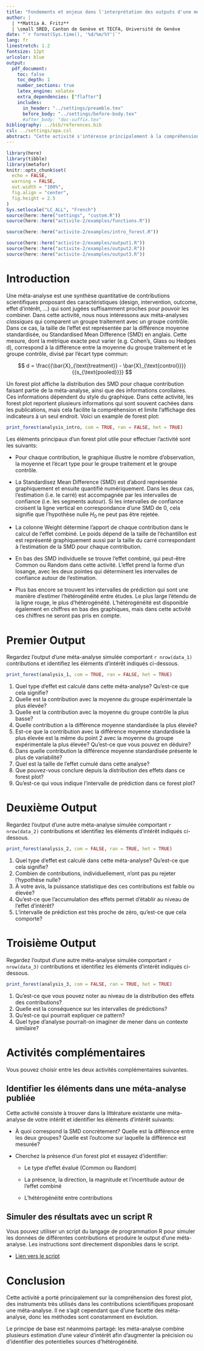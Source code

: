 ```yaml
---
title: "Fondements et enjeux dans l'interprétation des outputs d'une méta-analyse"
author: |
  | **Mattia A. Fritz**
  | \small SRED, Canton de Genève et TECFA, Université de Genève
date: "`r format(Sys.time(), '%d/%m/%Y')`"
lang: fr
linestretch: 1.2
fontsize: 12pt
urlcolor: blue
output:
  pdf_document:
    toc: false
    toc_depth: 1
    number_sections: true
    latex_engine: xelatex
    extra_dependencies: ["flafter"]
    includes:
      in_header: "../settings/preamble.tex"
      before_body: "../settings/before-body.tex"
      #after_body: "doc-suffix.tex"
bibliography: ../bib/references.bib
csl: ../settings/apa.csl
abstract: "Cette activité s'intéresse principalement à la compréhension de méta-analyses classiques, c'est-$-dire qui comparent un groupe traitement avec un groupe contrôle et essayent de définir un effet cumulé. À ce propos, l'activité propose surtout de travailler autour des forest plots, des représentations graphiques qui permettent d'évaluer la présence, la direction et la magnitude des différen"
---
```


```r
library(here)
library(tibble)
library(metafor)
knitr::opts_chunk$set(
  echo = FALSE, 
  warning = FALSE,
  out.width = "100%",
  fig.align = "center",
  fig.height = 2.5
)
Sys.setlocale("LC_ALL", "French")
source(here::here("settings", "custom.R"))
source(here::here("activite-2/examples/functions.R"))

source(here::here("activite-2/examples/intro_forest.R"))

source(here::here("activite-2/examples/output1.R"))
source(here::here("activite-2/examples/output2.R"))
source(here::here("activite-2/examples/output3.R"))
```

# Introduction

Une méta-analyse est une synthèse quantitative de contributions scientifiques proposant des caractéristiques (design, intervention, outcome, effet d'intérêt, ...) qui sont jugées suffisamment proches pour pouvoir les combiner. Dans cette activité, nous nous intéressons aux méta-analyses *classiques* qui comparent un groupe traitement avec un groupe contrôle. Dans ce cas, la taille de l'effet est représentée par la différence moyenne standardisée, ou Standardised Mean Difference (SMD) en anglais. Cette mesure, dont la métrique exacte peut varier (e.g. Cohen's, Glass ou Hedges d), correspond à la différence entre la moyenne du groupe traitement et le groupe contrôle, divisé par l'écart type commun:

$$
d = \frac{{\bar{X}_{\text{treatment}} - \bar{X}_{\text{control}}}}{{s_{\text{pooled}}}}
$$

Un forest plot affiche la distribution des SMD pour chaque contribution faisant partie de la méta-analyse, ainsi que des informations corollaires. Ces informations dépendent du style du graphique. Dans cette activité, les forest plot reportent plusieurs informations qui sont souvent cachées dans les publications, mais cela facilite la compréhension et limite l'affichage des indicateurs à un seul endroit. Voici un example de forest plot:

```r
print_forest(analysis_intro, com = TRUE, ran = FALSE, het = TRUE)
```

Les éléments principaux d'un forest plot utile pour effectuer l'activité sont les suivants:

-   Pour chaque contribution, le graphique illustre le nombre d'observation, la moyenne et l'écart type pour le groupe traitement et le groupe contrôle.

-   La Standardisez Mean Difference (SMD) est d'abord représentée graphiquement et ensuite quantifié numériquement. Dans les deux cas, l'estimation (i.e. le carré) est accompagnée par les intervalles de confiance (i.e. les segments autour). Si les intervalles de confiance croisent la ligne vertical en correspondance d'une SMD de 0, cela signifie que l'hypothèse nulle $H_0$ ne peut pas être rejetée.

-   La colonne Weight détermine l'apport de chaque contribution dans le calcul de l'effet combiné. Le poids dépend de la taille de l'échantillon est est représenté graphiquement aussi par la taille du carré correspondant à l'estimation de la SMD pour chaque contribution.

-   En bas des SMD individuelle se trouve l'effet combiné, qui peut-être Common ou Random dans cette activité. L'effet prend la forme d'un losange, avec les deux pointes qui déterminent les intervalles de confiance autour de l'estimation.

-   Plus bas encore se trouvent les intervalles de prédiction qui sont une manière d'estimer l'hétérogénéité entre études. Le plus large l'étendu de la ligne rouge, le plus d'hétérogénéité. L'hétérogénéité est disponible également en chiffres en bas des graphiques, mais dans cette activité ces chiffres ne seront pas pris en compte.

\newpage

# Premier Output

Regardez l'output d'une méta-analyse simulée comportant `r nrow(data_1)` contributions et identifiez les éléments d'intérêt indiqués ci-dessous.

```r
print_forest(analysis_1, com = TRUE, ran = FALSE, het = TRUE)
```

1.  Quel type d'effet est calculé dans cette méta-analyse? Qu'est-ce que cela signifie?
2.  Quelle est la contribution avec la moyenne du groupe expérimentale la plus élevée?
3.  Quelle est la contribution avec la moyenne du groupe contrôle la plus basse?
4.  Quelle contribution a la différence moyenne standardisée la plus élevée?
5.  Est-ce que la contribution avec la différence moyenne standardisée la plus élevée est la même du point 2 avec la moyenne du groupe expérimentale la plus élevée? Qu'est-ce que vous pouvez en déduire?
6.  Dans quelle contribution la différence moyenne standardisée présente le plus de variabilité?
7.  Quel est la taille de l'effet cumulé dans cette analyse?
8.  Que pouvez-vous conclure depuis la distribution des effets dans ce forest plot?
9.  Qu'est-ce qui vous indique l'intervalle de prédiction dans ce forest plot?

\newpage

# Deuxième Output

Regardez l'output d'une autre méta-analyse simulée comportant `r nrow(data_2)` contributions et identifiez les éléments d'intérêt indiqués ci-dessous.

```r
print_forest(analysis_2, com = FALSE, ran = TRUE, het = TRUE)
```

1.  Quel type d'effet est calculé dans cette méta-analyse? Qu'est-ce que cela signifie?
2.  Combien de contributions, individuellement, n'ont pas pu rejeter l'hypothèse nulle?
3.  À votre avis, la puissance statistique des ces contributions est faible ou élevée?
4.  Qu'est-ce que l'accumulation des effets permet d'établir au niveau de l'effet d'intérêt?
5.  L'intervalle de prédiction est très proche de zéro, qu'est-ce que cela comporte?

\newpage

# Troisième Output

Regardez l'output d'une autre méta-analyse simulée comportant `r nrow(data_3)` contributions et identifiez les éléments d'intérêt indiqués ci-dessous.

```r
print_forest(analysis_3, com = FALSE, ran = TRUE, het = TRUE)
```

1.  Qu'est-ce que vous pouvez noter au niveau de la distribution des effets des contributions?
2.  Quelle est la conséquence sur les intervalles de prédictions?
3.  Qu'est-ce qui pourrait expliquer ce pattern?
4.  Quel type d'analyse pourrait-on imaginer de mener dans un contexte similaire?

\newpage

# Activités complémentaires

Vous pouvez choisir entre les deux activités complémentaires suivantes.

## Identifier les éléments dans une méta-analyse publiée

Cette activité consiste à trouver dans la littérature existante une méta-analyse de votre intérêt et identifier les éléments d'intérêt suivants:

-   À quoi correspond la SMD concrètement? Quelle est la différence entre les deux groupes? Quelle est l'outcome sur laquelle la différence est mesurée?

-   Cherchez la présence d'un forest plot et essayez d'identifier:

    -   Le type d'effet évalué (Common ou Random)

    -   La présence, la direction, la magnitude et l'incertitude autour de l'effet combiné

    -   L'hétérogénéité entre contributions

## Simuler des résultats avec un script R

Vous pouvez utiliser un script du langage de programmation R pour simuler les données de différentes contributions et produire le output d'une méta-analyse. Les instructions sont directement disponibles dans le script.

-   [Lien vers le script](https://github.com/mafritz/systematic-review-workshop-2023/blob/main/activite-2/scripts/meta-analysis.R)

# Conclusion

Cette activité a porté principalement sur la compréhension des forest plot, des instruments très utilisés dans les contributions scientifiques proposant une méta-analyse. Il ne s'agit cependant que d'une facette des méta-analyse, donc les méthodes sont constamment en évolution.

Le principe de base est néanmoins partagé: les méta-analyse combine plusieurs estimation d'une valeur d'intérêt afin d'augmenter la précision ou d'identifier des potentielles sources d'hétérogénéité.
